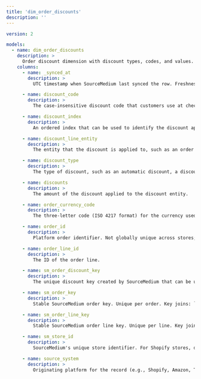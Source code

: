 ```yaml
---
title: 'dim_order_discounts'
description: ''
---
```


```yaml
version: 2

models:
  - name: dim_order_discounts
    description: >
      Order discount dimension with discount types, codes, and values. Grain: One row per sm_order_discount_key. No canonical date; _synced_at is a freshness timestamp (not for analysis). Critical filters: source_system for platform-specific discount representation. Key joins: dim_order_lines via sm_order_line_key (many:1); dim_orders via sm_order_key (many:1).
    columns:
      - name: _synced_at
        description: >
          UTC timestamp when SourceMedium last synced the row. Freshness indicator only; not for time-series analysis.

      - name: discount_code
        description: >
          The case-insensitive discount code that customers use at checkout.

      - name: discount_index
        description: >
          An ordered index that can be used to identify the discount application and indicate the precedence of the discount application for calculations.

      - name: discount_line_entity
        description: >
          The entity that the discount is applied to, such as an order line or a shipping line.

      - name: discount_type
        description: >
          The type of discount, such as an automatic discount, a discount code, or a manual discount.

      - name: discounts
        description: >
          The amount of the discount applied to the discount entity.

      - name: order_currency_code
        description: >
          The three-letter code (ISO 4217 format) for the currency used for the tender transaction.

      - name: order_id
        description: >
          Platform order identifier. Not globally unique across stores; pair with `smcid` and `source_system` when needed for scoping.

      - name: order_line_id
        description: >
          The ID of the order line.

      - name: sm_order_discount_key
        description: >
          The unique discount key created by SourceMedium that can be used to join discount dimensions to related tables.

      - name: sm_order_key
        description: >
          Stable SourceMedium order key. Unique per order. Key joins: `obt_order_lines` (1:many via `sm_order_key`); `dim_customers` (many:1 via `sm_customer_key`). Platform caveat: TikTok Shop coverage may be limited.

      - name: sm_order_line_key
        description: >
          Stable SourceMedium order line key. Unique per line. Key joins: `dim_order_lines` (1:1); `dim_orders` (many:1 via `sm_order_key`). Platform caveat: TikTok Shop coverage may be limited.

      - name: sm_store_id
        description: >
          SourceMedium's unique store identifier. For Shopify stores, derived from the myshopify.com domain; for other platforms (Amazon, TikTok Shop, Walmart.com), uses platform-specific identifiers.

      - name: source_system
        description: >
          Originating platform for the record (e.g., Shopify, Amazon, TikTok Shop, Chargebee). Used for platform‑specific behavior and coverage.

```